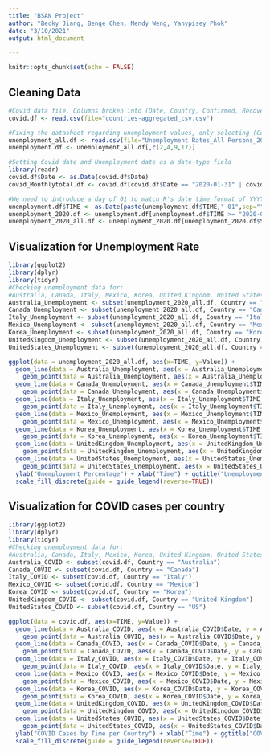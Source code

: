 ```yaml
---
title: "BSAN Project"
author: "Becky Jiang, Benge Chen, Mendy Weng, Yanypisey Phok"
date: "3/10/2021"
output: html_document

---
```

```r
knitr::opts_chunk$set(echo = FALSE)
```

## Cleaning Data

```r
#Covid data file, Columns broken into (Date, Country, Confirmed, Recovered, Deaths) 
covid.df <- read.csv(file="countries-aggregated_csv.csv")

#Fixing the datasheet regarding unemployment values, only selecting (Country, Date, Percentage of Unemployed)
unemployment_all.df <- read.csv(file="Unemployment Rates_All Persons_2019M1-2020M12.csv")
unemployment.df <- unemployment_all.df[,c(2,4,9,17)]

#Setting Covid date and Unemployment date as a date-type field
library(readr)
covid.df$Date <- as.Date(covid.df$Date)
covid_Monthlytotal.df <- covid.df[covid.df$Date == "2020-01-31" | covid.df$Date == "2020-02-29" | covid.df$Date == "2020-03-31" | covid.df$Date == "2020-04-30" | covid.df$Date == "2020-05-31" | covid.df$Date == "2020-06-30" | covid.df$Date == "2020-07-31" | covid.df$Date == "2020-08-31" | covid.df$Date == "2020-09-30" | covid.df$Date == "2020-10-31" | covid.df$Date == "2020-11-30" | covid.df$Date == "2020-12-31",]

#We need to introduce a day of 01 to match R's date time format of YYYY-MM-DD
unemployment.df$TIME <- as.Date(paste(unemployment.df$TIME,"-01",sep=""))
unemployment_2020.df <- unemployment.df[unemployment.df$TIME >= "2020-01-01" & unemployment.df$TIME <= "2020-12-31",]
unemployment_2020_all.df <- unemployment_2020.df[unemployment_2020.df$Subject == "Unemployment rate (monthly), Total, All persons",]

```

## Visualization for Unemployment Rate

```r
library(ggplot2)
library(dplyr)
library(tidyr)
#Checking unemployment data for:
#Australia, Canada, Italy, Mexico, Korea, United Kingdom, United States
Australia_Unemployment <- subset(unemployment_2020_all.df, Country == "Australia")
Canada_Unemployment <- subset(unemployment_2020_all.df, Country == "Canada")
Italy_Unemployment <- subset(unemployment_2020_all.df, Country == "Italy")
Mexico_Unemployment <- subset(unemployment_2020_all.df, Country == "Mexico")
Korea_Unemployment <- subset(unemployment_2020_all.df, Country == "Korea")
UnitedKingdom_Unemployment <- subset(unemployment_2020_all.df, Country == "United Kingdom")
UnitedStates_Unemployment <- subset(unemployment_2020_all.df, Country == "United States")

ggplot(data = unemployment_2020_all.df, aes(x=TIME, y=Value)) + 
  geom_line(data = Australia_Unemployment, aes(x = Australia_Unemployment$TIME, y = Australia_Unemployment$Value), color = 'blue') + 
    geom_point(data = Australia_Unemployment, aes(x = Australia_Unemployment$TIME, y = Australia_Unemployment$Value), color = 'blue') +
  geom_line(data = Canada_Unemployment, aes(x = Canada_Unemployment$TIME, y = Canada_Unemployment$Value), color = 'red') +
    geom_point(data = Canada_Unemployment, aes(x = Canada_Unemployment$TIME, y = Canada_Unemployment$Value), color = 'red') + 
  geom_line(data = Italy_Unemployment, aes(x = Italy_Unemployment$TIME, y = Italy_Unemployment$Value), color = 'green') + 
    geom_point(data = Italy_Unemployment, aes(x = Italy_Unemployment$TIME, y = Italy_Unemployment$Value), color = 'green') + 
  geom_line(data = Mexico_Unemployment, aes(x = Mexico_Unemployment$TIME, y = Mexico_Unemployment$Value), color = 'purple') + 
    geom_point(data = Mexico_Unemployment, aes(x = Mexico_Unemployment$TIME, y = Mexico_Unemployment$Value), color = 'purple') + 
  geom_line(data = Korea_Unemployment, aes(x = Korea_Unemployment$TIME, y = Korea_Unemployment$Value), color = 'orange') + 
    geom_point(data = Korea_Unemployment, aes(x = Korea_Unemployment$TIME, y = Korea_Unemployment$Value), color = 'orange') + 
  geom_line(data = UnitedKingdom_Unemployment, aes(x = UnitedKingdom_Unemployment$TIME, y = UnitedKingdom_Unemployment$Value), color = 'yellow') + 
    geom_point(data = UnitedKingdom_Unemployment, aes(x = UnitedKingdom_Unemployment$TIME, y = UnitedKingdom_Unemployment$Value), color = 'yellow') + 
  geom_line(data = UnitedStates_Unemployment, aes(x = UnitedStates_Unemployment$TIME, y = UnitedStates_Unemployment$Value), color = 'brown') +
    geom_point(data = UnitedStates_Unemployment, aes(x = UnitedStates_Unemployment$TIME, y = UnitedStates_Unemployment$Value), color = 'brown') +
  ylab("Unemployment Percentage") + xlab("Time") + ggtitle("Unemployment Rate by Month per Country") +
  scale_fill_discrete(guide = guide_legend(reverse=TRUE))

```

## Visualization for COVID cases per country
```r
library(ggplot2)
library(dplyr)
library(tidyr)
#Checking unemployment data for:
#Australia, Canada, Italy, Mexico, Korea, United Kingdom, United States
Australia_COVID <- subset(covid.df, Country == "Australia")
Canada_COVID <- subset(covid.df, Country == "Canada")
Italy_COVID <- subset(covid.df, Country == "Italy")
Mexico_COVID <- subset(covid.df, Country == "Mexico")
Korea_COVID <- subset(covid.df, Country == "Korea")
UnitedKingdom_COVID <- subset(covid.df, Country == "United Kingdom")
UnitedStates_COVID <- subset(covid.df, Country == "US")

ggplot(data = covid.df, aes(x=TIME, y=Value)) + 
  geom_line(data = Australia_COVID, aes(x = Australia_COVID$Date, y = Australia_COVID$Confirmed), color = 'blue') + 
    geom_point(data = Australia_COVID, aes(x = Australia_COVID$Date, y = Australia_COVID$Confirmed), color = 'blue') +
  geom_line(data = Canada_COVID, aes(x = Canada_COVID$Date, y = Canada_COVID$Confirmed), color = 'red') +
    geom_point(data = Canada_COVID, aes(x = Canada_COVID$Date, y = Canada_COVID$Confirmed), color = 'red') + 
  geom_line(data = Italy_COVID, aes(x = Italy_COVID$Date, y = Italy_COVID$Confirmed), color = 'green') + 
    geom_point(data = Italy_COVID, aes(x = Italy_COVID$Date, y = Italy_COVID$Confirmed), color = 'green') + 
  geom_line(data = Mexico_COVID, aes(x = Mexico_COVID$Date, y = Mexico_COVID$Confirmed), color = 'purple') + 
    geom_point(data = Mexico_COVID, aes(x = Mexico_COVID$Date, y = Mexico_COVID$Confirmed), color = 'purple') + 
  geom_line(data = Korea_COVID, aes(x = Korea_COVID$Date, y = Korea_COVID$Confirmed), color = 'orange') + 
    geom_point(data = Korea_COVID, aes(x = Korea_COVID$Date, y = Korea_COVID$Confirmed), color = 'orange') + 
  geom_line(data = UnitedKingdom_COVID, aes(x = UnitedKingdom_COVID$Date, y = UnitedKingdom_COVID$Confirmed), color = 'yellow') + 
    geom_point(data = UnitedKingdom_COVID, aes(x = UnitedKingdom_COVID$Date, y = UnitedKingdom_COVID$Confirmed), color = 'yellow') + 
  geom_line(data = UnitedStates_COVID, aes(x = UnitedStates_COVID$Date, y = UnitedStates_COVID$Confirmed), color = 'brown') +
    geom_point(data = UnitedStates_COVID, aes(x = UnitedStates_COVID$Date, y = UnitedStates_COVID$Confirmed), color = 'brown') +
  ylab("COVID Cases by Time per Country") + xlab("Time") + ggtitle("COVID Cases") +
  scale_fill_discrete(guide = guide_legend(reverse=TRUE))

```
